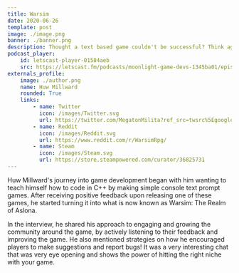```yaml
---
title: Warsim
date: 2020-06-26
template: post
image: ./image.png
banner: ./banner.png
description: Thought a text based game couldn't be successful? Think again! Huw Millward shares how Warsim sold 20k copies.
podcast_player:
    id: letscast-player-01584aeb
    src: https://letscast.fm/podcasts/moonlight-game-devs-1345ba01/episodes/selling-20k-copies-of-a-text-game/player.js
externals_profile:
    image: ./author.png
    name: Huw Millward
    rounded: True
    links:
        - name: Twitter
          icon: /images/Twitter.svg
          url: https://twitter.com/MegatonMilita?ref_src=twsrc%5Egoogle%7Ctwcamp%5Eserp%7Ctwgr%5Eauthor
        - name: Reddit
          icon: /images/Reddit.svg
          url: https://www.reddit.com/r/WarsimRpg/
        - name: Steam
          icon: /images/Steam.svg
          url: https://store.steampowered.com/curator/36825731
---
```



Huw Millward's journey into game development began with him wanting to teach himself how to code in C++ by making simple console text prompt games. After receiving positive feedback upon releasing one of these games, he started turning it into what is now known as Warsim: The Realm of Aslona.
  
<Warsim />

In the interview, he shared his approach to engaging and growing the community around the game, by actively listening to their feedback and improving the game. He also mentioned strategies on how he encouraged players to make suggestions and report bugs! It was a very interesting chat that was very eye opening and shows the power of hitting the right niche with your game.
  
